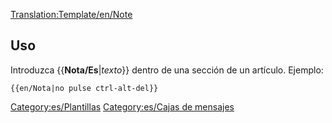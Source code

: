 <noinclude>[[Translation:Template/en/Note]]</noinclude><noinclude></noinclude>
{{es/Metaplantilla de avisos| tipo  = aviso
| texto = <strong>Nota</strong><br>{{{1| Quien agregó esta plantilla no fijó una nota específica, por lo que debe eliminarse o actualizarse}}}
}}<noinclude>

==Uso==
Introduzca <nowiki>{{</nowiki>'''Nota/Es'''|''texto''<nowiki>}}</nowiki> dentro de una sección de un artículo. Ejemplo:
<pre>{{en/Nota|no pulse ctrl-alt-del}}</pre>

[[Category:es/Plantillas]][[Category:es/Cajas de mensajes]]</noinclude>